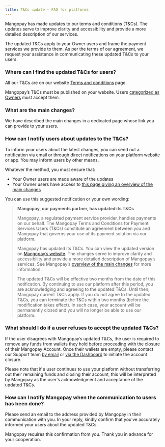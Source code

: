 ```yaml
---
title: T&Cs update – FAQ for platforms
---
```


Mangopay has made updates to our terms and conditions (T&Cs). The updates serve to improve clarity and accessibility and provide a more detailed description of our services. 

The updated T&Cs apply to your Owner users and frame the payment services we provide to them. As per the terms of our agreement, we request your assistance in communicating these updated T&Cs to your users.

### Where can I find the updated T&Cs for users?
All our T&Cs are on our website <a href="https://mangopay.com/terms-and-conditions/payment-services">Terms and conditions</a> page.

Mangopay’s T&Cs must be published on your website. Users <a href="/guides/users/categories">categorized as Owners</a> must accept them.

### What are the main changes?
We have described the main changes in a dedicated page whose link you can provide to your users.

### How can I notify users about updates to the T&Cs?
To inform your users about the latest changes, you can send out a notification via email or through direct notifications on your platform website or app. You may inform users by other means.

Whatever the method, you must ensure that: 
- Your Owner users are made aware of the updates
- Your Owner users have access to <a href="/support/update-terms/end-users">this page giving an overview of the main changes</a>

You can use this suggested notification or your own wording:
> **Mangopay, our payments partner, has updated its T&Cs**
>
> Mangopay, a regulated payment service provider, handles payments on our behalf. The Mangopay Terms and Conditions for Payment Services Users (T&Cs) constitute an agreement between you and Mangopay that governs your use of its payment solution via our platform.
> 
> Mangopay has updated its T&Cs. You can view the updated version on <a href="https://mangopay.com/terms-and-conditions/payment-services">Mangopay’s website</a>. The changes serve to improve clarity and accessibility and provide a more detailed description of Mangopay’s services. See Mangopay’s <a href="/support/update-terms/end-users">overview of the main changes</a> for more information.
> 
> The updated T&Cs will be effective two months from the date of this notification. By continuing to use our platform after this period, you are acknowledging and agreeing to the updated T&Cs. Until then, Mangopay current T&Cs apply. If you do not agree to the updated T&Cs, you can terminate the T&Cs within two months (before the modification takes effect). In such case, your account will be permanently closed and you will no longer be able to use our platform. 

### What should I do if a user refuses to accept the updated T&Cs?
If the user disagrees with Mangopay’s updated T&Cs, the user is required to remove any funds from wallets they hold before proceeding with the closure of their Mangopay Account. Once their wallets are empty, please contact our Support team <a href="mailto:end-users@mangopay.com">by email</a> or <a href="https://hub.mangopay.com" target="_blank">via the Dashboard</a> to initiate the account closure.

Please note that if a user continues to use your platform without transferring out their remaining funds and closing their account, this will be interpreted by Mangopay as the user's acknowledgment and acceptance of the updated T&Cs.

### How can I notify Mangopay when the communication to users has been done?
Please send an email to the address provided by Mangopay in their communication with you. In your reply, kindly confirm that you've accurately informed your users about the updated T&Cs.

Mangopay requires this confirmation from you. Thank you in advance for your cooperation.